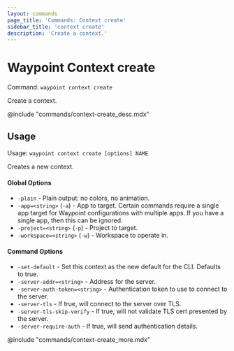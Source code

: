 ```yaml
---
layout: commands
page_title: 'Commands: Context create'
sidebar_title: 'context create'
description: 'Create a context.'
---
```


# Waypoint Context create

Command: `waypoint context create`

Create a context.

@include "commands/context-create_desc.mdx"

## Usage

Usage: `waypoint context create [options] NAME`

Creates a new context.

#### Global Options

- `-plain` - Plain output: no colors, no animation.
- `-app=<string>` (`-a`) - App to target. Certain commands require a single app target for Waypoint configurations with multiple apps. If you have a single app, then this can be ignored.
- `-project=<string>` (`-p`) - Project to target.
- `-workspace=<string>` (`-w`) - Workspace to operate in.

#### Command Options

- `-set-default` - Set this context as the new default for the CLI. Defaults to true.
- `-server-addr=<string>` - Address for the server.
- `-server-auth-token=<string>` - Authentication token to use to connect to the server.
- `-server-tls` - If true, will connect to the server over TLS.
- `-server-tls-skip-verify` - If true, will not validate TLS cert presented by the server.
- `-server-require-auth` - If true, will send authentication details.

@include "commands/context-create_more.mdx"
